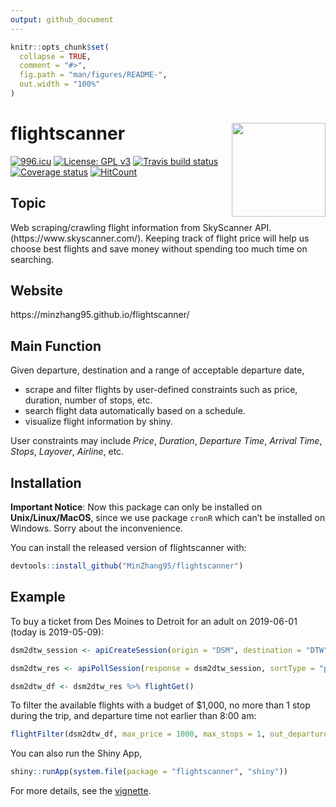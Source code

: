 ```yaml
---
output: github_document
---
```


```r
knitr::opts_chunk$set(
  collapse = TRUE,
  comment = "#>",
  fig.path = "man/figures/README-",
  out.width = "100%"
)
```
# flightscanner  <img src='man/figures/logo.png' align="right" height="150" />
[![996.icu](https://img.shields.io/badge/link-996.icu-red.svg)](https://996.icu)
[![License: GPL v3](https://img.shields.io/badge/License-GPLv3-blue.svg)](https://www.gnu.org/licenses/gpl-3.0)
[![Travis build status](https://travis-ci.org/MinZhang95/flightscanner.svg?branch=master)](https://travis-ci.org/MinZhang95/flightscanner)
[![Coverage status](https://codecov.io/gh/MinZhang95/flightscanner/branch/master/graph/badge.svg)](https://codecov.io/github/MinZhang95/flightscanner?branch=master)
[![HitCount](http://hits.dwyl.io/MinZhang95/flightscanner.svg)](http://hits.dwyl.io/MinZhang95/flightscanner)

## Topic
Web scraping/crawling flight information from SkyScanner API. (https://www.skyscanner.com/). Keeping track of flight price will help us choose best flights and save money without spending too much time on searching.

## Website
https://minzhang95.github.io/flightscanner/

## Main Function
Given departure, destination and a range of acceptable departure date,

- scrape and filter flights by user-defined constraints such as price, duration, number of stops, etc.
- search flight data automatically based on a schedule.
- visualize flight information by shiny.

User constraints may include *Price*, *Duration*, *Departure Time*, *Arrival Time*, *Stops*, *Layover*, *Airline*, etc.

## Installation
**Important Notice**: Now this package can only be installed on **Unix/Linux/MacOS**, since we use package `cronR` which can't be installed on Windows. Sorry about the inconvenience.

You can install the released version of flightscanner with:

``` r
devtools::install_github("MinZhang95/flightscanner")
```

## Example
To buy a ticket from Des Moines to Detroit for an adult on 2019-06-01 (today is 2019-05-09):

```r
dsm2dtw_session <- apiCreateSession(origin = "DSM", destination = "DTW", startDate = "2019-06-01", adults = 1)

dsm2dtw_res <- apiPollSession(response = dsm2dtw_session, sortType = "price", sortOrder = "asc")

dsm2dtw_df <- dsm2dtw_res %>% flightGet()
```

To filter the available flights with a budget of $1,000, no more than 1 stop during the trip, and departure time not earlier than 8:00 am:

```r
flightFilter(dsm2dtw_df, max_price = 1000, max_stops = 1, out_departure = c("08:00","24:00")) 
```

You can also run the Shiny App,

```r
shiny::runApp(system.file(package = "flightscanner", "shiny"))
```

For more details, see the [vignette](articles/vignette.html).